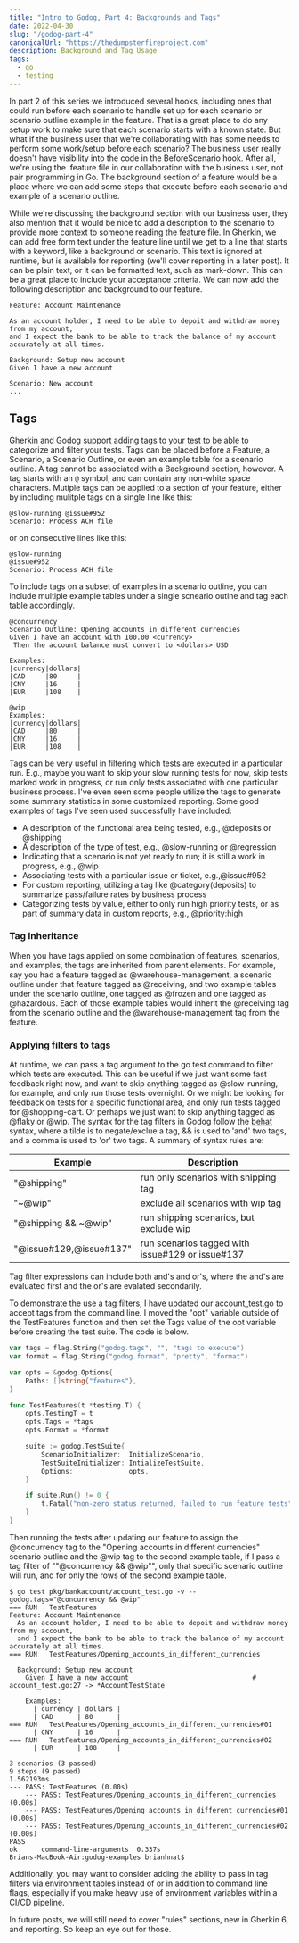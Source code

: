 ```yaml
---
title: "Intro to Godog, Part 4: Backgrounds and Tags"
date: 2022-04-30
slug: "/godog-part-4"
canonicalUrl: "https://thedumpsterfireproject.com"
description: Background and Tag Usage
tags:
  - go
  - testing
---
```

In part 2 of this series we introduced several hooks, including ones that could run before each scenario to handle set up
for each scenario or scenario outline example in the feature. That is a great place to do any setup work to make sure
that each scenario starts with a known state. But what if the business user that we're collaborating with has some 
needs to perform some work/setup before each scenario?  The business user really doesn't have visibility into the code
in the BeforeScenario hook. After all, we're using the .feature file in our collaboration with the business user, not
pair programming in Go. The background section of a feature would be a place where we can add some steps that execute
before each scenario and example of a scenario outline.

While we're discussing the background section with our business user, they also mention that it would be nice to add a
description to the scenario to provide more context to someone reading the feature file. In Gherkin, we can add free form
text under the feature line until we get to a line that starts with a keyword, like a background or scenario. This text
is ignored at runtime, but is available for reporting (we'll cover reporting in a later post). It can be plain text, or
it can be formatted text, such as mark-down. This can be a great place to include your acceptance criteria.
We can now add the following description and background to our feature.

```gherkin
Feature: Account Maintenance

As an account holder, I need to be able to depoit and withdraw money from my account,
and I expect the bank to be able to track the balance of my account accurately at all times.

Background: Setup new account
Given I have a new account

Scenario: New account
...
```

## Tags

Gherkin and Godog support adding tags to your test to be able to categorize and filter your tests. Tags can be placed
before a Feature, a Scenario, a Scenario Outline, or even an example table for a scenario outline. A tag cannot be associated
with a Background section, however. A tag starts with an `@` symbol, and can contain any non-white space characters.
Mutiple tags can be applied to a section of your feature, either by including mulitple tags on a single line like this:
```gherkin
@slow-running @issue#952
Scenario: Process ACH file
```
or on consecutive lines like this:
```gherkin
@slow-running
@issue#952
Scenario: Process ACH file
```
To include tags on a subset of examples in a scenario outline, you can include multiple example tables under a single
scneario outine and tag each table accordingly.
```gherkin
@concurrency
Scenario Outline: Opening accounts in different currencies
Given I have an account with 100.00 <currency>
 Then the account balance must convert to <dollars> USD

Examples:
|currency|dollars|
|CAD     |80     |
|CNY     |16     |
|EUR     |108    |

@wip
Examples:
|currency|dollars|
|CAD     |80     |
|CNY     |16     |
|EUR     |108    |
```

Tags can be very useful in filtering which tests are executed in a particular run.  E.g., maybe you want to skip your slow
running tests for now, skip tests marked work in progress, or run only tests associated with one particular business process.
I've even seen some people utilize the tags to generate some summary statistics in some customized reporting.
Some good examples of tags I've seen used successfully have included:
- A description of the functional area being tested, e.g., @deposits or @shipping
- A description of the type of test, e.g., @slow-running or @regression
- Indicating that a scenario is not yet ready to run; it is still a work in progress, e.g., @wip
- Associating tests with a particular issue or ticket, e.g.,@issue#952
- For custom reporting, utilizing a tag like @category(deposits) to summarize pass/failure rates by business process
- Categorizing tests by value, either to only run high priority tests, or as part of summary data in custom reports, e.g., @priority:high

### Tag Inheritance
When you have tags applied on some combination of features, scenarios, and examples, the tags are inherited from parent elements.
For example, say you had a feature tagged as @warehouse-management, a scenario outline under that feature tagged as
@receiving, and two example tables under the scenario outline, one tagged as @frozen and one tagged as @hazardous.
Each of those example tables would inherit the @receiving tag from the scenario outline and the @warehouse-management
tag from the feature.

### Applying filters to tags

At runtime, we can pass a tag argument to the go test command to filter which tests are executed. This can be useful if
we just want some fast feedback right now, and want to skip anything tagged as @slow-running, for example, and only run
those tests overnight. Or we might be looking for feedback on tests for a specific functional area, and only run tests
tagged for @shopping-cart. Or perhaps we just want to skip anything tagged as @flaky or @wip. The syntax for the tag filters
in Godog follow the [behat](http://behat.readthedocs.org/en/v2.5/guides/6.cli.html#gherkin-filters) syntax, where a tilde
is to negate/exclue a tag, && is used to 'and' two tags, and a comma is used to 'or' two tags.
A summary of syntax rules are:

| Example | Description |
| ----------- | ----------- |
| "@shipping" | run only scenarios with shipping tag |
| "~@wip" | exclude all scenarios with wip tag |
| "@shipping && ~@wip" | run shipping scenarios, but exclude wip |
| "@issue#129,@issue#137" | run scenarios tagged with issue#129 or issue#137 |

Tag filter expressions can include both and's and or's, where the and's are evaluated first and the or's are evalated
secondarily.

To demonstrate the use a tag filters, I have updated our account_test.go to accept tags from the command line. I moved the
"opt" variable outside of the TestFeatures function and then set the Tags value of the opt variable before creating the
test suite. The code is below.
```go
var tags = flag.String("godog.tags", "", "tags to execute")
var format = flag.String("godog.format", "pretty", "format")

var opts = &godog.Options{
	Paths: []string{"features"},
}

func TestFeatures(t *testing.T) {
	opts.TestingT = t
	opts.Tags = *tags
	opts.Format = *format

	suite := godog.TestSuite{
		ScenarioInitializer:  InitializeScenario,
		TestSuiteInitializer: IntializeTestSuite,
		Options:              opts,
	}

	if suite.Run() != 0 {
		t.Fatal("non-zero status returned, failed to run feature tests")
	}
}
```

Then running the tests after updating our feature to assign the @concurrency tag to the "Opening accounts in different currencies"
scenario outline and the @wip tag to the second example table, if I pass a tag filter of ""@concurrency && @wip"", only
that specific scenario outline will run, and for only the rows of the second example table.

```shell
$ go test pkg/bankaccount/account_test.go -v --godog.tags="@concurrency && @wip"
=== RUN   TestFeatures
Feature: Account Maintenance
  As an account holder, I need to be able to depoit and withdraw money from my account,
  and I expect the bank to be able to track the balance of my account accurately at all times.
=== RUN   TestFeatures/Opening_accounts_in_different_currencies

  Background: Setup new account
    Given I have a new account                               # account_test.go:27 -> *AccountTestState

    Examples:
      | currency | dollars |
      | CAD      | 80      |
=== RUN   TestFeatures/Opening_accounts_in_different_currencies#01
      | CNY      | 16      |
=== RUN   TestFeatures/Opening_accounts_in_different_currencies#02
      | EUR      | 108     |

3 scenarios (3 passed)
9 steps (9 passed)
1.562193ms
--- PASS: TestFeatures (0.00s)
    --- PASS: TestFeatures/Opening_accounts_in_different_currencies (0.00s)
    --- PASS: TestFeatures/Opening_accounts_in_different_currencies#01 (0.00s)
    --- PASS: TestFeatures/Opening_accounts_in_different_currencies#02 (0.00s)
PASS
ok  	command-line-arguments	0.337s
Brians-MacBook-Air:godog-examples brianhnat$
```

Additionally, you may want to consider adding the ability to pass in tag filters via environment tables instead of or
in addition to command line flags, especially if you make heavy use of environment variables within a CI/CD pipeline.

In future posts, we will still need to cover "rules" sections, new in Gherkin 6, and reporting. So keep an eye out for those.
